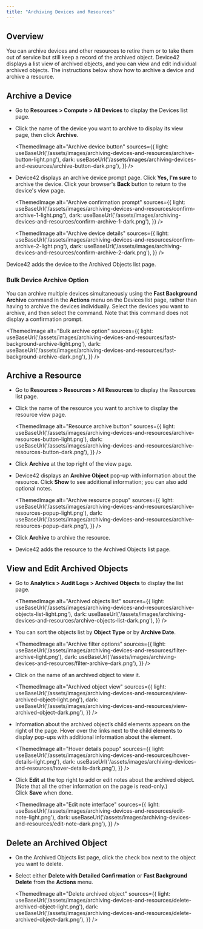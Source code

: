 ```yaml
---
title: "Archiving Devices and Resources"
---
```



## Overview

You can archive devices and other resources to retire them or to take them out of service but still keep a record of the archived object. Device42 displays a list view of archived objects, and you can view and edit individual archived objects. The instructions below show how to archive a device and archive a resource.

## Archive a Device

- Go to **Resources > Compute > All Devices** to display the Devices list page.
- Click the name of the device you want to archive to display its view page, then click **Archive**.

    <ThemedImage
    alt="Archive device button"
    sources={{
        light: useBaseUrl('/assets/images/archiving-devices-and-resources/archive-button-light.png'),
        dark: useBaseUrl('/assets/images/archiving-devices-and-resources/archive-button-dark.png'),
    }}
    />
 

- Device42 displays an archive device prompt page. Click **Yes, I'm sure** to archive the device. Click your browser's **Back** button to return to the device's view page.

    <ThemedImage
    alt="Archive confirmation prompt"
    sources={{
        light: useBaseUrl('/assets/images/archiving-devices-and-resources/confirm-archive-1-light.png'),
        dark: useBaseUrl('/assets/images/archiving-devices-and-resources/confirm-archive-1-dark.png'),
    }}
    />

    <ThemedImage
    alt="Archive device details"
    sources={{
        light: useBaseUrl('/assets/images/archiving-devices-and-resources/confirm-archive-2-light.png'),
        dark: useBaseUrl('/assets/images/archiving-devices-and-resources/confirm-archive-2-dark.png'),
    }}
    />

Device42 adds the device to the Archived Objects list page.

### Bulk Device Archive Option

You can archive multiple devices simultaneously using the **Fast Background Archive** command in the **Actions** menu on the Devices list page, rather than having to archive the devices individually. Select the devices you want to archive, and then select the command. Note that this command does not display a confirmation prompt.

<ThemedImage
  alt="Bulk archive option"
  sources={{
    light: useBaseUrl('/assets/images/archiving-devices-and-resources/fast-background-archive-light.png'),
    dark: useBaseUrl('/assets/images/archiving-devices-and-resources/fast-background-archive-dark.png'),
  }}
/>

## Archive a Resource

- Go to **Resources > Resources > All Resources** to display the Resources list page.
- Click the name of the resource you want to archive to display the resource view page.

    <ThemedImage
    alt="Resource archive button"
    sources={{
        light: useBaseUrl('/assets/images/archiving-devices-and-resources/archive-resources-button-light.png'),
        dark: useBaseUrl('/assets/images/archiving-devices-and-resources/archive-resources-button-dark.png'),
    }}
    />


- Click **Archive** at the top right of the view page.
- Device42 displays an **Archive Object** pop-up with information about the resource. Click **Show** to see additional information; you can also add optional notes.

    <ThemedImage
    alt="Archive resource popup"
    sources={{
        light: useBaseUrl('/assets/images/archiving-devices-and-resources/archive-resources-popup-light.png'),
        dark: useBaseUrl('/assets/images/archiving-devices-and-resources/archive-resources-popup-dark.png'),
    }}
    />

- Click **Archive** to archive the resource.
- Device42 adds the resource to the Archived Objects list page.

## View and Edit Archived Objects

- Go to **Analytics > Audit Logs > Archived Objects** to display the list page.

    <ThemedImage
    alt="Archived objects list"
    sources={{
        light: useBaseUrl('/assets/images/archiving-devices-and-resources/archive-objects-list-light.png'),
        dark: useBaseUrl('/assets/images/archiving-devices-and-resources/archive-objects-list-dark.png'),
    }}
    />

- You can sort the objects list by **Object Type** or by **Archive Date**.

    <ThemedImage
    alt="Archive filter options"
    sources={{
        light: useBaseUrl('/assets/images/archiving-devices-and-resources/filter-archive-light.png'),
        dark: useBaseUrl('/assets/images/archiving-devices-and-resources/filter-archive-dark.png'),
    }}
    />

- Click on the name of an archived object to view it.

    <ThemedImage
    alt="Archived object view"
    sources={{
        light: useBaseUrl('/assets/images/archiving-devices-and-resources/view-archived-object-light.png'),
        dark: useBaseUrl('/assets/images/archiving-devices-and-resources/view-archived-object-dark.png'),
    }}
    />
     

- Information about the archived object’s child elements appears on the right of the page. Hover over the links next to the child elements to display pop-ups with additional information about the element.

    <ThemedImage
    alt="Hover details popup"
    sources={{
        light: useBaseUrl('/assets/images/archiving-devices-and-resources/hover-details-light.png'),
        dark: useBaseUrl('/assets/images/archiving-devices-and-resources/hover-details-dark.png'),
    }}
    />
 
- Click **Edit** at the top right to add or edit notes about the archived object. (Note that all the other information on the page is read-only.) Click **Save** when done.

    <ThemedImage
    alt="Edit note interface"
    sources={{
        light: useBaseUrl('/assets/images/archiving-devices-and-resources/edit-note-light.png'),
        dark: useBaseUrl('/assets/images/archiving-devices-and-resources/edit-note-dark.png'),
    }}
    />
 

## Delete an Archived Object

- On the Archived Objects list page, click the check box next to the object you want to delete.
- Select either **Delete with Detailed Confirmation** or **Fast Background Delete** from the **Actions** menu.

    <ThemedImage
    alt="Delete archived object"
    sources={{
        light: useBaseUrl('/assets/images/archiving-devices-and-resources/delete-archived-object-light.png'),
        dark: useBaseUrl('/assets/images/archiving-devices-and-resources/delete-archived-object-dark.png'),
    }}
    />
